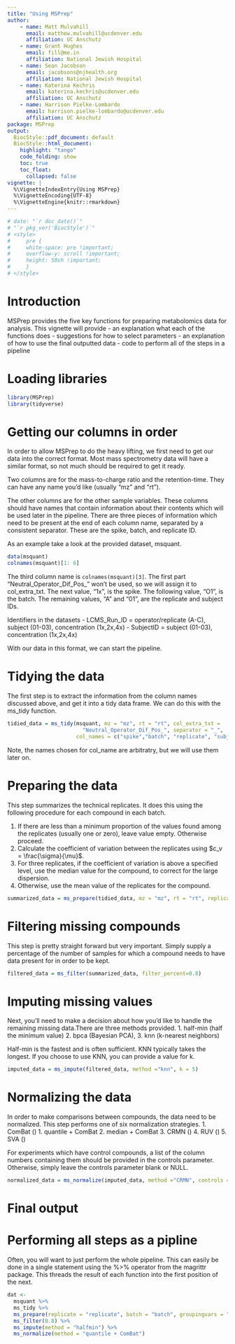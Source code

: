 ```yaml
---
title: "Using MSPrep"
author: 
    - name: Matt Mulvahill
      email: matthew.mulvahill@ucdenver.edu
      affiliation: UC Anschutz
    - name: Grant Hughes
      email: fill@me.in
      affiliation: National Jewish Hospital
    - name: Sean Jacobson
      email: jacobsons@njhealth.org
      affiliation: National Jewish Hospital
    - name: Katerina Kechris
      email: katerina.kechris@ucdenver.edu
      affiliation: UC Anschutz
    - name: Harrison Pielke-Lombardo
      email: harrison.pielke-lombardo@ucdenver.edu
      affiliation: UC Anschutz
package: MSPrep
output:
  BiocStyle::pdf_document: default
  BiocStyle::html_document:
    highlight: "tango"
    code_folding: show
    toc: true
    toc_float:
      collapsed: false
vignette: |
  %\VignetteIndexEntry{Using MSPrep}
  %\VignetteEncoding{UTF-8}  
  %\VignetteEngine{knitr::rmarkdown}
---
```


```r
# date: "`r doc_date()`"
# "`r pkg_ver('BiocStyle')`"
# <style>
#     pre {
#     white-space: pre !important;
#     overflow-y: scroll !important;
#     height: 50vh !important;
#     }
# </style>
```

# Introduction

MSPrep provides the five key functions for preparing metabolomics data for analysis. This vignette will provide
- an explanation what each of the functions does
- suggestions for how to select parameters
- an explanation of how to use the final outputted data
- code to perform all of the steps in a pipeline

# Loading libraries

```r
library(MSPrep)
library(tidyverse)
```

# Getting our columns in order

In order to allow MSPrep to do the heavy lifting, we first need to get our data into the correct format. Most mass spectrometry data will have a similar format, so not much should be required to get it ready.

Two columns are for the mass-to-charge ratio and the retention-time. They can have any name you'd like (usually "mz" and "rt").

The other columns are for the other sample variables. These columns should have names that contain information about their contents which will be used later in the pipeline. There are three pieces of information which need to be present at the end of each column name, separated by a consistent separator. These are the spike, batch, and replicate ID.

As an example take a look at the provided dataset, msquant.

```r
data(msquant)
colnames(msquant)[1: 6]
```

The third column name is `colnames(msquant)[3]`. The first part "Neutral_Operator_Dif_Pos_" won't be used, so we will assign it to col_extra_txt. The next value, "1x", is the spike. The following value, "O1", is the batch. The remaining values, "A" and "01", are the replicate and subject IDs.

Identifiers in the datasets
- LCMS_Run_ID = operator/replicate (A-C), subject (01-03), concentration  (1x,2x,4x)
- SubjectID   = subject (01-03), concentration  (1x,2x,4x)

With our data in this format, we can start the pipeline.

# Tidying the data

The first step is to extract the information from the column names discussed above, and get it into a tidy data frame. We can do this with the ms_tidy function.

```r
tidied_data = ms_tidy(msquant, mz = "mz", rt = "rt", col_extra_txt =
                        "Neutral_Operator_Dif_Pos_", separator = "_", 
                      col_names = c("spike","batch", "replicate", "subject_id"))
```

Note, the names chosen for col_name are arbitratry, but we will use them later on.

# Preparing the data

This step summarizes the technical replicates. It does this using the following procedure for each compound in each batch.

1. If there are less than a minimum proportion of the values found among the replicates (usually one or zero), leave value empty. Otherwise proceed.
1. Calculate the coefficient of variation between the replicates using $c_v = \frac{\sigma}{\mu}$.
2. For three replicates, if the coefficient of variation is above a specified level, use the median value for the compound, to correct for the large dispersion.
3. Otherwise, use the mean value of the replicates for the compound.

```r
summarized_data = ms_prepare(tidied_data, mz = "mz", rt = "rt", replicate = "replicate", batch = "batch", groupingvars = "spike", subject_id = "subject_id", cvmax = 0.50, min_proportion_present = 1/3, missing_val = 1)
```

# Filtering missing compounds

This step is pretty straight forward but very important. Simply supply a percentage of the number of samples for which a compound needs to have data present for in order to be kept.

```r
filtered_data = ms_filter(summarized_data, filter_percent=0.8)
```

# Imputing missing values

Next, you'll need to make a decision about how you'd like to handle the remaining missing data.There are three methods provided. 
1. half-min (half the minimum value)
2. bpca (Bayesian PCA), 
3. knn (k-nearest neighbors)

Half-min is the fastest and is often sufficient. KNN typically takes the longest. If you choose to use KNN, you can provide a value for k.

```r
imputed_data = ms_impute(filtered_data, method ="knn", k = 5)
```

# Normalizing the data

In order to make comparisons between compounds, the data need to be normalized. This step performs one of six normalization strategies. 
1. ComBat ()
1. quantile + ComBat
2. median + ComBat
3. CRMN ()
4. RUV ()
5. SVA ()

For experiments which have control compounds, a list of the column numbers containing them should be provided in the controls parameter. Otherwise, simply leave the controls parameter blank or NULL. 

```r
normalized_data = ms_normalize(imputed_data, method ="CRMN", controls = NULL,  n_comp = 2, n_control = 10)
```

# Final output

# Performing all steps as a pipline

Often, you will want to just perform the whole pipeline. This can easily be done in a single statement using the %>% operator from the magrittr package. This threads the result of each function into the first position of the next.

```r
dat <-
  msquant %>%
  ms_tidy %>%
  ms_prepare(replicate = "replicate", batch = "batch", groupingvars = "spike") %>%
  ms_filter(0.8) %>%
  ms_impute(method = "halfmin") %>%
  ms_normalize(method = "quantile + ComBat")
```